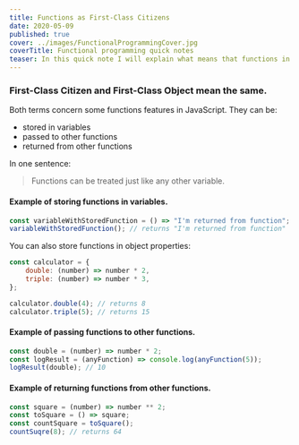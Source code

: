 ```yaml
---
title: Functions as First-Class Citizens 
date: 2020-05-09
published: true
cover: ../images/FunctionalProgrammingCover.jpg
coverTitle: Functional programming quick notes
teaser: In this quick note I will explain what means that functions in JavaScript are First-Class Citizens or First-Class Objects.
---
```

### First-Class Citizen and First-Class Object mean the same.
Both terms concern some functions features in JavaScript. They can be:
* stored in variables
* passed to other functions
* returned from other functions

In one sentence:
> Functions can be treated just like any other variable.

#### Example of storing functions in variables.
```js
const variableWithStoredFunction = () => "I'm returned from function";
variableWithStoredFunction(); // returns "I'm returned from function"
```
You can also store functions in object properties:

```js
const calculator = {
	double: (number) => number * 2,
	triple: (number) => number * 3,
};

calculator.double(4); // returns 8
calculator.triple(5); // returns 15
```

#### Example of passing functions to other functions.
```js
const double = (number) => number * 2;
const logResult = (anyFunction) => console.log(anyFunction(5));
logResult(double); // 10
```

#### Example of returning functions from other functions.
```js
const square = (number) => number ** 2;
const toSquare = () => square;
const countSquare = toSquare();
countSuqre(8); // returns 64
```
